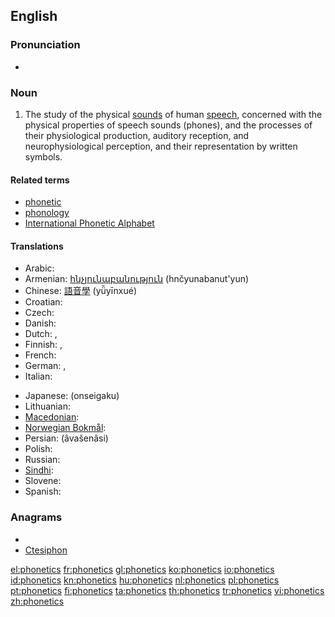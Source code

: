 ==English==
{{wikipedia}}

===Pronunciation===
* {{IPA|/fəˈnɛtɪks/}}

===Noun===
{{en-noun|-}}

# {{linguistics}} The study of the physical [[sounds]] of human [[speech]], concerned with the physical properties of speech sounds (phones), and the processes of their physiological production, auditory reception, and neurophysiological perception, and their representation by written symbols.

====Related terms====
* [[phonetic]]
* [[phonology]]
* [[International Phonetic Alphabet]]

====Translations====
{{trans-top|study of speech sounds and their representation by written symbols}}
* Arabic: {{t-|ar|صوتيات|p|tr=ʂautiyāt}}
* Armenian: [[հնչյունաբանություն]] (hnčyunabanut'yun)
* Chinese: [[語音學]] (yǚyīnxué)
* Croatian: {{t-|hr|fonetika|f}}
* Czech: {{t-|cs|fonetika|f}}
* Danish: {{t+|da|fonetik|c}}
* Dutch: {{t+|nl|fonetiek|f}}, {{t|nl|klankleer|m|f}}
* Finnish: {{t+|fi|fonetiikka}}, {{t-|fi|äänneoppi}}
* French: {{t+|fr|phonétique|f}}
* German: {{t+|de|Phonetik|f}}, {{t|de|Lautlehre|f}}
* Italian: {{t+|it|fonetica|f}}
{{trans-mid}}
* Japanese: {{Jpan|[[音声学]]}} (onseigaku)
* Lithuanian: {{t+|lt|fonetika|f|xs=Lithuanian}}
* [[Macedonian]]: {{t-|mk|фонетика|f|tr=fonétika}}
* [[Norwegian Bokmål]]: {{tø|nb|fonetikk|m}}
* Persian: {{fa-Arab|[[آواشناسی]]}} (âvašenâsi)
* Polish: {{t-|pl|fonetyka|f}}
* Russian: {{t+|ru|фонетика|f|tr=fonétika}}
* [[Sindhi]]: {{sd-Arab|[[وايوڪيات]]}} {{f}}
* Slovene: {{t-|sl|fonetika}}
* Spanish: {{t-|es|fonética|f}}
{{trans-bottom}}

===Anagrams===
* {{alphagram|cehinopst}}
* [[Ctesiphon#English|Ctesiphon]]

[[el:phonetics]]
[[fr:phonetics]]
[[gl:phonetics]]
[[ko:phonetics]]
[[io:phonetics]]
[[id:phonetics]]
[[kn:phonetics]]
[[hu:phonetics]]
[[nl:phonetics]]
[[pl:phonetics]]
[[pt:phonetics]]
[[fi:phonetics]]
[[ta:phonetics]]
[[th:phonetics]]
[[tr:phonetics]]
[[vi:phonetics]]
[[zh:phonetics]]